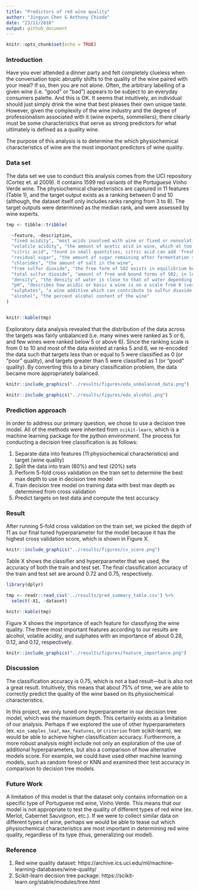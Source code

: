 ```yaml
---
title: "Predictors of red wine quality"
author: "Jingyun Chen & Anthony Chiodo"
date: "23/11/2018"
output: github_document
---
```


```r
knitr::opts_chunk$set(echo = TRUE)
```

### Introduction 

Have you ever attended a dinner party and felt completely clueless when the conversation topic abruptly shifts to the quality of the wine paired with your meal?  If so, then you are not alone. Often, the arbitrary labelling of a given wine (i.e. “good” or “bad”) appears to be subject to an everyday consumers palette. And this is OK. It seems that intuitively, an individual should just simply drink the wine that best pleases their own unique taste. However, given the complexity of the wine industry and the degree of professionalism associated with it (wine experts, sommeliers), there clearly must be some characteristics that serve as strong predictors for what ultimately is defined as a quality wine.

The purpose of this analysis is to determine the which physiochemical characteristics of wine are the most important predictors of wine quality.


### Data set
 
The data set we use to conduct this analysis comes from the UCI repository (Cortez et. al 2009). It contains 1599 red variants of the Portuguese Vinho Verde wine. The physiochemical characteristics are captured in 11 features (Table 1), and the target output exists as a ranking between 0 and 10 (although, the dataset itself only includes ranks ranging from 3 to 8). The target outputs were determined as the median rank, and were assessed by wine experts.

```r

tmp <- tibble::tribble(

  ~feature, ~description,
  "fixed acidity", "most acids involved with wine or fixed or nonvolatile (do not evaporate readily)",
  "volatile acidity", "the amount of acetic acid in wine, which at too high of levels can lead to an unpleasant, vinegar taste",
  "citric acid", "found in small quantities, citric acid can add 'freshness' and flavor to wines",
  "residual sugar", "the amount of sugar remaining after fermentation stops, it's rare to find wines with less than 1 gram/liter and wines with greater than 45 grams/liter are   considered sweet",
  "chlorides", "the amount of salt in the wine",
  "free sulfur dioxide", "the free form of SO2 exists in equilibrium between molecular SO2 (as a dissolved gas) and bisulfite ion; it prevents microbial growth and the oxidation of wine",
  "total sulfur dioxide", "amount of free and bound forms of S02; in low concentrations, SO2 is mostly undetectable in wine, but at free SO2 concentrations over 50 ppm, SO2 becomes evident in the nose and taste of wine",
  "density", "the density of water is close to that of water depending on the percent alcohol and sugar content",
  "pH", "describes how acidic or basic a wine is on a scale from 0 (very acidic) to 14 (very basic); most wines are between 3-4 on the pH scale",
  "sulphates", "a wine additive which can contribute to sulfur dioxide gas (S02) levels, wich acts as an antimicrobial and antioxidant",
  "alcohol", "the percent alcohol content of the wine"
)


knitr::kable(tmp)

```

Exploratory data analysis revealed that the distribution of the data across the targets was fairly unbalanced (i.e. many wines were ranked as 5 or 6, and few wines were ranked below 5 or above 6). Since the ranking scale is from 0 to 10 and most of the data existed at ranks 5 and 6, we re-encoded the data such that targets less than or equal to 5 were classified as 0  (or “poor” quality), and targets greater than 5 were classified as 1 (or “good” quality). By converting this to a binary classification problem, the data became more appropriately balanced.

```r
knitr::include_graphics("../results/figures/eda_unbalanced_data.png")
```

```r
knitr::include_graphics("../results/figures/eda_alcohol.png")
```

### Prediction approach

In order to address our primary question, we chose to use a decision tree model. All of the methods were inherited from `scikit-learn`, which is a machine learning package for the python environment. The process for conducting a decision tree classification is as follows:

1. Separate data into features (11 physiochemical characteristics) and target (wine quality)
2. Split the data into train (80%) and test (20%) sets
3. Perform 5-fold cross validation on the train set to determine the best max depth to use in decision tree model
4. Train decision tree model on training data with best max depth as determined from cross validation
5. Predict targets on test data and compute the test accuracy

### Result

After running 5-fold cross validation on the train set, we picked the depth of 11 as our final tuned hyperparameter for the model because it has the highest cross validation score, which is shown in Figure X. 

```r
knitr::include_graphics("../results/figures/cv_score.png")
```

Table X shows the classifier and hyperparameter that we used, the accuracy of both the train and test set. The final classification accuracy of the train and test set are around 0.72 and 0.75, respectively.

```r

library(dplyr)

tmp <- readr::read_csv('../results/pred_summary_table.csv') %>%
  select(-X1, -dataset)

knitr::kable(tmp)

```

Figure X shows the importance of each feature for classifying the wine quality. The three most important features according to our results are alcohol, volatile acidity, and sulphates with an importance of about 0.28, 0.12, and 0.12, respectively.

```r
knitr::include_graphics("../results/figures/feature_importance.png")
```

### Discussion

The classification accuracy is 0.75, which is not a bad result---but is also not a great result. Intuitively, this means that about 75% of time, we are able to correctly predict the quality of the wine based on its physiochemical characteristics.

In this project, we only tuned one hyperparameter in our decision tree model, which was the maximum depth. This certainly exists as a limitation of our analysis. Perhaps if we explored the use of other hyperparameters (ex. `min_samples_leaf`, `max_features`, or `criterion` from scikit-learn), we would be able to achieve higher classification accuracy.  Furthermore, a more robust analysis might include not only an exploration of the use of additional hyperparameters, but also a comparison of how alternative models score. For example, we could have used other machine learning models, such as random forest or KNN and examined their test accuracy in comparison to decision tree models.

### Future Work

A limitation of this model is that the dataset only contains information on a specific type of Portuguese red wine, Vinho Verde.  This means that our model is not appropriate to test the quality of different types of red wine (ex. Merlot, Cabernet Sauvignon, etc.).  If we were to collect similar data on different types of wine, perhaps we would be able to tease out which physiochemical characteristics are most important in determining red wine quality, regardless of its type (thus, generalizing our model).

### Reference

1. Red wine quality dataset: https://archive.ics.uci.edu/ml/machine-learning-databases/wine-quality/
2. Scikit-learn decision tree package: https://scikit-learn.org/stable/modules/tree.html




